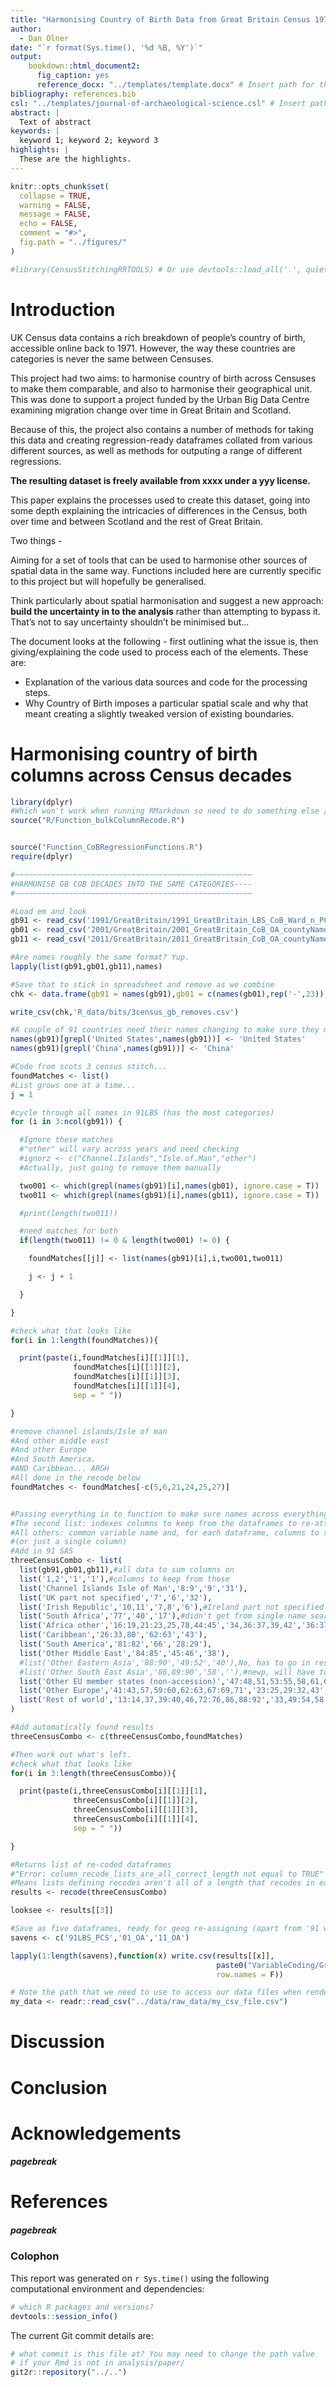 ```yaml
---
title: "Harmonising Country of Birth Data from Great Britain Census 1971 to 2011"
author:
  - Dan Olner
date: "`r format(Sys.time(), '%d %B, %Y')`"
output: 
    bookdown::html_document2:
      fig_caption: yes
      reference_docx: "../templates/template.docx" # Insert path for the DOCX file
bibliography: references.bib
csl: "../templates/journal-of-archaeological-science.csl" # Insert path for the bib-style
abstract: |
  Text of abstract
keywords: |
  keyword 1; keyword 2; keyword 3
highlights: |
  These are the highlights. 
---
```



<!-- This is the format for text comments that will be ignored during renderings. Do not put R code in these comments because it will not be ignored. -->

```r
knitr::opts_chunk$set(
  collapse = TRUE,
  warning = FALSE,
  message = FALSE,
  echo = FALSE,
  comment = "#>",
  fig.path = "../figures/"
)

#library(CensusStitchingRRTOOLS) # Or use devtools::load_all('.', quiet = T) if your code is in script files, rather than as functions in the `/R` diretory
```

# Introduction

UK Census data contains a rich breakdown of people's country of birth, accessible online back to 1971. However, the way these countries are categories is never the same between Censuses.

This project had two aims: to harmonise country of birth across Censuses to make them comparable, and also to harmonise their geographical unit. This was done to support a project funded by the Urban Big Data Centre examining migration change over time in Great Britain and Scotland.

Because of this, the project also contains a number of methods for taking this data and creating regression-ready dataframes collated from various different sources, as well as methods for outputing a range of different regressions.

**The resulting dataset is freely available from xxxx under a yyy license.** 

This paper explains the processes used to create this dataset, going into some depth explaining the intricacies of differences in the Census, both over time and between Scotland and the rest of Great Britain.

Two things - 

Aiming for a set of tools that can be used to harmonise other sources of spatial data in the same way. Functions included here are currently specific to this project but will hopefully be generalised.

Think particularly about spatial harmonisation and suggest a new approach: **build the uncertainty in to the analysis** rather than attempting to bypass it. That's not to say uncertainty shouldn't be minimised but... 

The document looks at the following - first outlining what the issue is, then giving/explaining the code used to process each of the elements. These are:

* Explanation of the various data sources and code for the processing steps.
* Why Country of Birth imposes a particular spatial scale and why that meant creating a slightly tweaked version of existing boundaries.






# Harmonising country of birth columns across Census decades



```r
library(dplyr)
#Which won't work when running RMarkdown so need to do something else / load package.
source("R/Function_bulkColumnRecode.R")



```






```r
source("Function_CoBRegressionFunctions.R")
require(dplyr)

#~~~~~~~~~~~~~~~~~~~~~~~~~~~~~~~~~~~~~~~~~~~~~~~~~~~~~
#HARMONISE GB COB DECADES INTO THE SAME CATEGORIES----
#~~~~~~~~~~~~~~~~~~~~~~~~~~~~~~~~~~~~~~~~~~~~~~~~~~~~~

#Load em and look
gb91 <- read_csv('1991/GreatBritain/1991_GreatBritain_LBS_CoB_Ward_n_PCS_countyNamesAdded.csv')
gb01 <- read_csv('2001/GreatBritain/2001_GreatBritain_CoB_OA_countyNamesAdded.csv')
gb11 <- read_csv('2011/GreatBritain/2011_GreatBritain_CoB_OA_countyNamesAdded.csv')

#Are names roughly the same format? Yup.
lapply(list(gb91,gb01,gb11),names)

#Save that to stick in spreadsheet and remove as we combine
chk <- data.frame(gb91 = names(gb91),gb01 = c(names(gb01),rep('-',23)),gb11 = c(names(gb11),rep('-',47)))

write_csv(chk,'R_data/bits/3census_gb_removes.csv')

#A couple of 91 countries need their names changing to make sure they match with the other two
names(gb91)[grepl('United States',names(gb91))] <- 'United States'
names(gb91)[grepl('China',names(gb91))] <- 'China'

#Code from scots 3 census stitch...
foundMatches <- list()
#List grows one at a time...
j = 1

#cycle through all names in 91LBS (has the most categories)
for (i in 3:ncol(gb91)) {

  #Ignore these matches
  #"other" will vary across years and need checking
  #ignorz <- c("Channel.Islands","Isle.of.Man","other")
  #Actually, just going to remove them manually

  two001 <- which(grepl(names(gb91)[i],names(gb01), ignore.case = T))
  two011 <- which(grepl(names(gb91)[i],names(gb11), ignore.case = T))

  #print(length(two011))

  #need matches for both
  if(length(two011) != 0 & length(two001) != 0) {

    foundMatches[[j]] <- list(names(gb91)[i],i,two001,two011)

    j <- j + 1

  }

}

#check what that looks like
for(i in 1:length(foundMatches)){

  print(paste(i,foundMatches[i][[1]][1],
              foundMatches[i][[1]][2],
              foundMatches[i][[1]][3],
              foundMatches[i][[1]][4],
              sep = " "))

}

#remove channel islands/Isle of man
#And other middle east
#And other Europe
#And South America.
#AND Caribbean... ARGH
#All done in the recode below
foundMatches <- foundMatches[-c(5,6,21,24,25,27)]


#Passing everything in to function to make sure names across everything remains consistent
#The second list: indexes columns to keep from the dataframes to re-attach after re-coding
#All others: common variable name and, for each dataframe, columns to sum
#(or just a single column)
#Add in 91 SAS
threeCensusCombo <- list(
  list(gb91,gb01,gb11),#all data to sum columns on
  list('1,2','1','1'),#columns to keep from those
  list('Channel Islands Isle of Man','8:9','9','31'),
  list('UK part not specified','7','6','32'),
  list('Irish Republic','10,11','7,8','6'),#Ireland part not specified is already added in 2011, so do the same for 91/01
  list('South Africa','77','40','17'),#didn't get from single name search cos it's "afria" in '91, search missed it
  list('Africa other','16:19,21:23,25,78,44:45','34,36:37,39,42','36:37'),#excludes North Africa due to '11 scots eng mismatch
  list('Caribbean','26:33,80','62:63','43'),
  list('South America','81:82','66','28:29'),
  list('Other Middle East','84:85','45:46','38'),
  #list('Other Eastern Asia','88:90','49:52','40'),No, has to go in rest-of-world
  #list('Other South East Asia','86,89:90','58',''),#newp, will have to be rest of world! No S.E Asia in 01
  list('Other EU member states (non-accession)','47:48,51,53:55,58,61,66','10:13,16,18:20,22','33'),
  list('Other Europe','41:43,57,59:60,62:63,67:69,71','23:25,29:32,43','11,34:35'),#includes a mix of accession countries and other, as well as USSR
  list('Rest of world','13:14,37,39:40,46,72:76,86,88:92','33,49:54,58:60,64,67:69','25:26,39:42,44:45')#North Africa has to go here due to 2011 mismatch in Eng/Scot. South-East Asia has to go here too. 'Other Asia' 91 is fine here too, see 91 defs.
)

#Add automatically found results
threeCensusCombo <- c(threeCensusCombo,foundMatches)

#Then work out what's left.
#check what that looks like
for(i in 3:length(threeCensusCombo)){

  print(paste(i,threeCensusCombo[i][[1]][1],
              threeCensusCombo[i][[1]][2],
              threeCensusCombo[i][[1]][3],
              threeCensusCombo[i][[1]][4],
              sep = " "))

}

#Returns list of re-coded dataframes
#"Error: column_recode_lists_are_all_correct_length not equal to TRUE"
#Means lists defining recodes aren't all of a length that recodes in each dataframe
results <- recode(threeCensusCombo)

looksee <- results[[3]]

#Save as five dataframes, ready for geog re-assigning (apart from '91 which is correct already)
savens <- c('91LBS_PCS','01_OA','11_OA')

lapply(1:length(savens),function(x) write.csv(results[[x]],
                                              paste0("VariableCoding/GreatBritain/CountryOfBirth_threeCensusRecodes_to91LBS/",savens[x],".csv"),
                                              row.names = F))

```



<!--
Original sections.
# Background

# Methods

# Results
-->

```r
# Note the path that we need to use to access our data files when rendering this document
my_data <- readr::read_csv("../data/raw_data/my_csv_file.csv")
```

# Discussion

# Conclusion

# Acknowledgements

<!-- The following line inserts a page break when the output is MS Word. For page breaks in PDF, use \newpage on its own line.  -->
##### pagebreak

# References 
<!-- The following line ensures the references appear here for the MS Word or HTML output files, rather than right at the end of the document (this will not work for PDF files):  -->
<div id="refs"></div>

##### pagebreak

### Colophon

This report was generated on `r Sys.time()` using the following computational environment and dependencies: 

```r
# which R packages and versions?
devtools::session_info()
```

The current Git commit details are:

```r
# what commit is this file at? You may need to change the path value
# if your Rmd is not in analysis/paper/
git2r::repository("../..")
```
